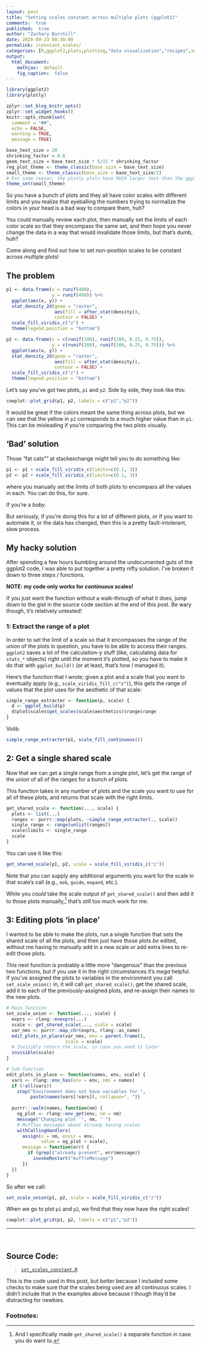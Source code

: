 ```yaml
---
layout: post
title: "Setting scales constant across multiple plots (ggplot2)"
comments:  true
published:  true
author: "Zachary Burchill"
date: 2020-09-23 00:30:00
permalink: /constant_scales/
categories: [R,ggplot2,plots,plotting,"data visualization","recipes",scales]
output:
  html_document:
    mathjax:  default
    fig_caption:  false
---
```


```r
library(ggplot2)
library(plotly)

zplyr::set_blog_knitr_opts()
zplyr::set_widget_hooks()
knitr::opts_chunk$set(
  comment = "##",
  echo = FALSE, 
  warning = TRUE, 
  message = TRUE)
```

```r
base_text_size = 20 
shrinking_factor = 0.8
geom_text_size = base_text_size * 5/15 * shrinking_factor
reg_plot_theme <- theme_classic(base_size = base_text_size)
small_theme <- theme_classic(base_size = base_text_size/2)
# For some reason, the plotly plots have MUCH larger text than the ggplot ones do
theme_set(small_theme)
```

So you have a bunch of plots and they all have color scales with different limits and you realize that eyeballing the numbers trying to normalize the colors in your head is a bad way to compare them, huh?

You could manually review each plot, then manually set the limits of each color scale so that they encompass the same set, and then hope you never change the data in a way that would invalidate those limits, but that's dumb, huh?

Come along and find out how to set non-position scales to be constant across multiple plots!

<!--more-->

## The problem

```r
p1 <- data.frame(x = runif(400),
                 y = runif(400)) %>%
  ggplot(aes(x, y)) +
  stat_density_2d(geom = "raster",
                  aes(fill = after_stat(density)),
                  contour = FALSE) + 
  scale_fill_viridis_c("z") +
  theme(legend.position = "bottom")

p2 <- data.frame(x = c(runif(200), runif(200, 0.25, 0.75)),
                 y = c(runif(200), runif(200, 0.25, 0.75))) %>%
  ggplot(aes(x, y)) +
  stat_density_2d(geom = "raster",
                  aes(fill = after_stat(density)),
                  contour = FALSE) + 
  scale_fill_viridis_c("z") +
  theme(legend.position = "bottom")
```

Let's say you've got two plots, `p1` and `p2`. Side by side, they look like this:

```r
cowplot::plot_grid(p1, p2, labels = c("p1","p2"))
```

It would be great if the colors meant the same thing across plots, but we can see that the yellow in `p2` corresponds to a much higher value than in `p1`. This can be misleading if you're comparing the two plots visually.

## 'Bad' solution

Those "fat cats"" at stackexchange might tell you to do something like:

```r
p1 <- p1 + scale_fill_viridis_c(limits=c(0.1, 3))
p2 <- p2 + scale_fill_viridis_c(limits=c(0.1, 3))
```

where you manually set the limits of both plots to encompass all the values in each.  You can do this, for sure.

If you're a *baby*.

But seriously, if you're doing this for a lot of different plots, or if you want to automate it, or the data has changed, then this is a pretty fault-intolerant, slow process.

## My hacky solution

After spending a few hours bumbling around the undocumented guts of the ggplot2 code, I was able to put together a pretty nifty solution.  I've broken it down to three steps / functions.

**NOTE: my code only works for _continuous_ scales!**

If you just want the function without a walk-through of what it does, jump down to the gist in the source code section at the end of this post.  Be wary though, it's relatively untested!

### 1: Extract the range of a plot

In order to set the limit of a scale so that it encompasses the range of the union of the plots in question, you have to be able to access their ranges.  `ggplot2` saves a lot of the calculation-y stuff (like, calculating data for `stats_*` objects) right until the moment it's plotted, so you have to make it do that with `ggplot_build()` (or at least, that's how _I_ managed it).

Here's the function that I wrote; given a plot and a scale that you want to eventually apply (e.g., `scale_viridis_fill_c("z")`), this gets the range of values that the plot uses for the aesthetic of that scale:

```r
simple_range_extracter <- function(p, scale) {
  d <- ggplot_build(p)
  d$plot$scales$get_scales(scale$aesthetics)$range$range
}
```

Voilà:

```r
simple_range_extracter(p1, scale_fill_continuous())
```

## 2: Get a single shared scale

Now that we can get a single range from a single plot, let's get the range of the _union_ of all of the ranges for a bunch of plots.

This function takes in any number of plots and the scale you want to use for all of these plots, and returns that scale with the right limits.

```r
get_shared_scale <- function(..., scale) {
  plots <- list(...)
  ranges <- purrr::map(plots, ~simple_range_extracter(., scale))
  single_range <- range(unlist(ranges))
  scale$limits <- single_range
  scale
}
```

You can use it like this:

```r
get_shared_scale(p1, p2, scale = scale_fill_viridis_c("z"))
```

Note that you can supply any additional arguments you want for the scale in that scale's call (e.g., `oob`, `guide`, `expand`, etc.).

While you _could_ take the scale output of `get_shared_scale()` and then add it to those plots manually,[^1] that's *still* too much work for me.

## 3: Editing plots 'in place'

I wanted to be able to make the plots, run a single function that sets the shared scale of all the plots, and then just have those plots _be_ edited, without me having to manually add in a new scale or add extra lines to re-edit those plots.

This next function is probably a little more "dangerous" than the previous two functions, but if you use it in the right circumstances it's _mega_ helpful.  If you've assigned the plots to variables in the environment you call `set_scale_union()` in, it will call `get_shared_scale()`, get the shared scale, add it to each of the previously-assigned plots, and re-assign their names to the new plots.

```r
# Main function
set_scale_union <- function(..., scale) {
  exprs <- rlang::enexprs(...)
  scale <- get_shared_scale(..., scale = scale)
  var_nms <- purrr::map_chr(exprs, rlang::as_name)
  edit_plots_in_place(var_nms, env = parent.frame(),
                      scale = scale)
  # Invisibly return the scale, in case you need it later
  invisible(scale)
}

# Sub-function
edit_plots_in_place <- function(names, env, scale) {
  vars <- rlang::env_has(env = env, nms = names)
  if (!all(vars))
    stop("Environment does not have variables for ",
         paste(names(vars[!vars]), collapse=", "))
  
  purrr:::walk(names, function(nm) {
    og_plot <- rlang::env_get(env, nm = nm)
    message("Changing plot `", nm, "`")
    # Muffles messages about already having scales
    withCallingHandlers(
      assign(x = nm, envir = env,
             value = og_plot + scale),
      message = function(err) {
        if (grepl("already present", err$message))
          invokeRestart("muffleMessage")
      })
  })
}
```

So after we call:

```r
set_scale_union(p1, p2, scale = scale_fill_viridis_c("z"))
```

When we go to plot `p1` and `p2`, we find that they now have the right scales!

```r
cowplot::plot_grid(p1, p2, labels = c("p1","p2"))
```

<hr />
<br />

## Source Code:

> [`set_scales_constant.R`](https://gist.github.com/burchill/f2555a0df883e54ca0512759a6f368f7)

This is the code used in this post, but _better_ because I included some checks to make sure that the scales being used are all continuous scales.  I didn't include that in the examples above because I though they'd be distracting for newbies.


### Footnotes:

[^1]: And I specifically made `get_shared_scale()` a separate function in case you do want to.
